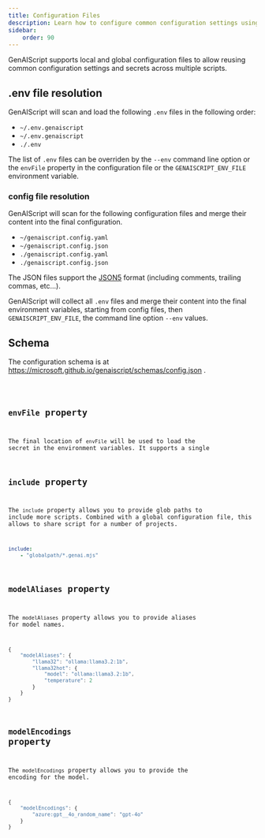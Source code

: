 ```yaml
---
title: Configuration Files
description: Learn how to configure common configuration settings using configuration files
sidebar:
    order: 90
---
```



GenAIScript supports local and global configuration files to allow reusing common configuration settings and secrets across multiple scripts.

## .env file resolution

GenAIScript will scan and load the following `.env` files in the following order:

- `~/.env.genaiscript`
- `~/.env.genaiscript`
- `./.env`

The list of `.env` files can be overriden by the `--env` command line option or the `envFile` property in the configuration file
or the `GENAISCRIPT_ENV_FILE` environment variable.

### config file resolution

GenAIScript will scan for the following configuration files
and merge their content into the final configuration.

- `~/genaiscript.config.yaml`
- `~/genaiscript.config.json`
- `./genaiscript.config.yaml`
- `./genaiscript.config.json`

The JSON files support the [JSON5](https://json5.org/) format (including comments, trailing commas, etc...).

GenAIScript will collect all `.env` files and merge their content into the final environment variables, starting from config files,
then `GENAISCRIPT_ENV_FILE`, the command line option `--env` values.

## Schema

The configuration schema is at https://microsoft.github.io/genaiscript/schemas/config.json .

<Code code={schema} wrap={true} lang="json" />

## `envFile` property

The final location of `envFile` will be used to load the secret in the environment variables. It supports a single

## `include` property

The `include` property allows you to provide glob paths to include more scripts.
Combined with a global configuration file, this allows to share script for a number of projects.

```yaml title="genaiscript.config.yaml"
include:
    - "globalpath/*.genai.mjs"
```

## `modelAliases` property

The `modelAliases` property allows you to provide aliases for model names.

```js
{
    "modelAliases": {
        "llama32": "ollama:llama3.2:1b",
        "llama32hot": {
            "model": "ollama:llama3.2:1b",
            "temperature": 2
        }
    }
}
```

## `modelEncodings` property

The `modelEncodings` property allows you to provide the encoding for the model.

```js
{
    "modelEncodings": {
        "azure:gpt__4o_random_name": "gpt-4o"
    }
}
```
